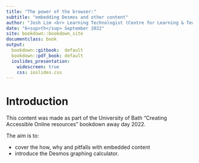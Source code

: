 ```yaml
---
title: "The power of the browser:"
subtitle: "embedding Desmos and other content"
author: "Josh Lim <br> Learning Technologist (Centre for Learning & Teaching)"
date: "6<sup>th</sup> September 2022"
site: bookdown::bookdown_site
documentclass: book
output:
  bookdown::gitbook:  default
  bookdown::pdf_book: default
  ioslides_presentation: 
    widescreen: true
    css: ioslides.css
---
```


# Introduction
This content was made as part of the University of Bath "Creating Accessible Online resources" bookdown away day 2022.

The aim is to:

- cover the how, why and pitfalls with embedded content
- introduce the Desmos graphing calculator.
